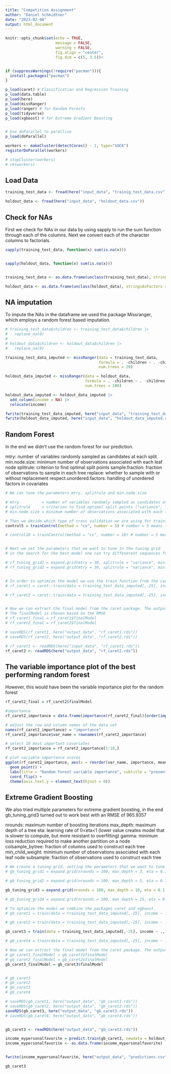 ```yaml
---
title: "Competition Assignment"
author: "Daniel Schmidtner"
date: "2023-02-08"
output: html_document
---
```


```r
knitr::opts_chunk$set(echo = TRUE,
                      message = FALSE, 
                      warning = FALSE,
                      fig.align = "center",
                      fig.dim = c(5, 3.5))<


if (suppressWarnings(!require("pacman"))){
  install.packages("pacman")
} 

p_load(caret) # Classification and Regression Training
p_load(data.table)
p_load(here)
p_load(missRanger)
p_load(ranger) # for Random Forests
p_load(tidyverse)
p_load(xgboost) # for Extreme Gradient Boosting


# Use doParallel to parallise
p_load(doParallel)

workers <- makeCluster(detectCores() - 1, type="SOCK")
registerDoParallel(workers)

# stopCluster(workers)
# rm(workers)
```

## Load Data

```r

training_test_data <- fread(here("input_data", "trainig_test_data.csv"))

holdout_data <- fread(here("input_data", "holdout_data.csv"))

```

## Check for NAs

First we check for NAs in our data by using sapply to run the sum function through each of the columns. Next we convert each of the character columns to factorials.

```r

sapply(training_test_data, function(x) sum(is.na(x)))


sapply(holdout_data, function(x) sum(is.na(x)))


training_test_data <- as.data.frame(unclass(training_test_data), stringsAsFactors = TRUE) # Convert all character columns to factor

holdout_data <- as.data.frame(unclass(holdout_data), stringsAsFactors = TRUE) # Convert all character columns to factor

```

## NA imputation

To impute the NAs in the dataframe we used the package Missranger, which employs a random forest based imputation.

```r

# training_test_data$children <- training_test_data$children |>
#   replace_na(0)
# 
# holdout_data$children <- holdout_data$children |>
#   replace_na(0)

training_test_data_imputed <- missRanger(data = training_test_data,
                                         formula = . -children ~ . -children,
                                         num.trees = 20)

holdout_data_imputed <- missRanger(data = holdout_data,
                                   formula = . -children ~ . -children,
                                   num.trees = 100)

holdout_data_imputed <- holdout_data_imputed |>
  add_column(income = NA) |>
  relocate(income)

fwrite(training_test_data_imputed, here("input_data", "training_test_data_imputed.csv"))
fwrite(holdout_data_imputed, here("input_data", "holdout_data_imputed.csv"))

```

## Random Forest

In the end we didn't use the random forest for our prediction.

mtry: number of variables randomly sampled as candidates at each split
min.node.size: minimum number of observations associated with each leaf node
splitrule: criterion to find optimal split points
sample.fraction: fraction of observations to sample in each tree
replace: whether to sample with or without replacement
respect.unordered.factors: handling of unordered factors in covariates

```r

# We can tune the parameters mtry, splitrule and min.node.size

# mtry          = number of variables randomly sampled as candidates at each split
# splitrule     = criterion to find optimal split points ("variance", "gini", "information gain")
# min.node.size = minimum number of observations associated with each leaf node

# Then we decide which type of cross validation we are using for training
control5 = trainControl(method = "cv", number = 5) # number = 5 means that we use a fivefold cross-validation, the higher the number, the more precise, but it will also take longer

# control10 = trainControl(method = "cv", number = 10) # number = 5 means that we use a fivefold cross-validation, the higher the number, the more precise, but it will also take longer


# Next we set the parameters that we want to tune in the tuning grid
# in the search for the best model one can try diffenerent sequences for mtry which are the randomly selected predictors

# rf_tuning_grid1 = expand.grid(mtry = 30, splitrule = "variance", min.node.size = 300)
# rf_tuning_grid2 = expand.grid(mtry = 30, splitrule = "variance", min.node.size = 200)


# In order to optimize the model we use the train function from the caret package and train them on the different grids
# rf_caret1 = caret::train(data = training_test_data_imputed[,-25], income ~ ., method = "ranger", trControl = control5, tuneGrid = rf_tuning_grid1, importance = "impurity")

# rf_caret2 = caret::train(data = training_test_data_imputed[,-25], income ~ ., method = "ranger", trControl = control5, tuneGrid = rf_tuning_grid2, importance = "impurity")


# Now we can extract the final model from the caret package. The output is again a ranger object.
# The finalModel is chosen based on the RMSE
# rf_caret1_final = rf_caret1$finalModel
# rf_caret2_final = rf_caret2$finalModel

# saveRDS(rf_caret1, here("output_data", "rf_caret1.rds"))
# saveRDS(rf_caret2, here("output_data", "rf_caret2.rds"))

# rf_caret1 <- readRDS(here("input_data", "rf_caret1.rds"))
rf_caret2 <- readRDS(here("output_data", "rf_caret2.rds"))

```
## The variable importance plot of the best performing random forest

However, this would have been the variable importance plot for the random forest

```r

rf_caret2_final = rf_caret2$finalModel

#importance
rf_caret2_importance = data.frame(importance(rf_caret2_final)[order(importance(rf_caret2_final), decreasing=TRUE)])

# adjust the row and column names of the data set
names(rf_caret2_importance) = "importance"
rf_caret2_importance$var_name = rownames(rf_caret2_importance)

# select 10 most important covariates
rf_caret2_importance = rf_caret2_importance[1:10,]

# plot variable importance scores
ggplot(rf_caret2_importance, aes(x = reorder(var_name, importance, mean), y = importance)) +
  geom_point() +
  labs(title = "Random Forest variable importance", subtitle = "presented as the mean decrease in the sum of squared \nresiduals when a variable is included in a tree split", x = "", y = "Mean decrease in sum of squared residuals") +
  coord_flip() +
  theme(axis.text.y = element_text(hjust = 0))
```




## Extreme Gradient Boosting

We also tried multiple parameters for extreme gradient boosting, in the end gb_tuning_grid3 turned out to work best with an RMSE of 965.9357

nrounds: maximum number of boosting iterations
max_depth: maximum depth of a tree
eta: learning rate of 0<eta<1 (lower value creates model that is slower to compute, but more resistant to overfitting)
gamma: minimum loss reduction required to make another partition on a node
colsample_bytree: fraction of columns used to construct each tree
min_child_weight: minimum number of observations associated with each leaf node
subsample: fraction of observations used to construct each tree

```r

# We create a tuning grid, setting the parameters that we want to tune and the corresponding values that should be tried out.
# gb_tuning_grid1 = expand.grid(nrounds = 100, max_depth = 3, eta = 0.1, gamma = 0.01, colsample_bytree = 1, min_child_weight = 1, subsample = 1)

# gb_tuning_grid2 = expand.grid(nrounds = 100, max_depth = 5, eta = 0.1, gamma = 0.01, colsample_bytree = 1, min_child_weight = 1, subsample = 1)

gb_tuning_grid3 = expand.grid(nrounds = 100, max_depth = 10, eta = 0.1, gamma = 0.01, colsample_bytree = 1, min_child_weight = 1, subsample = 1)

# gb_tuning_grid4 = expand.grid(nrounds = 100, max_depth = 15, eta = 0.1, gamma = 0.01, colsample_bytree = 1, min_child_weight = 1, subsample = 1)

# To optimize the model we combine the packages caret and xgboost.
# gb_caret1 = train(data = training_test_data_imputed[,-25], income ~ ., method = "xgbTree", trControl = control5, tuneGrid = gb_tuning_grid1, verbosity = 0) # if you don't use verbosity there will be a warning

# gb_caret2 = train(data = training_test_data_imputed[,-25], income ~ ., method = "xgbTree", trControl = control5, tuneGrid = gb_tuning_grid2, verbosity = 0) # if you don't use verbosity there will be a warning

gb_caret3 = train(data = training_test_data_imputed[,-25], income ~ ., method = "xgbTree", trControl = control5, tuneGrid = gb_tuning_grid3, verbosity = 0) # if you don't use verbosity there will be a warning

# gb_caret4 = train(data = training_test_data_imputed[,-25], income ~ ., method = "xgbTree", trControl = control5, tuneGrid = gb_tuning_grid4, verbosity = 0) # if you don't use verbosity there will be a warning

# Now we can extract the final model from the caret package. The output is an xbg.Booster object.
# gb_caret1_finalModel = gb_caret1$finalModel
# gb_caret2_finalModel = gb_caret2$finalModel
gb_caret3_finalModel = gb_caret3$finalModel


# gb_caret1
# gb_caret2
# gb_caret3
# gb_caret4

# saveRDS(gb_caret1, here("output_data", "gb_caret1.rds"))
# saveRDS(gb_caret2, here("output_data", "gb_caret2.rds"))
saveRDS(gb_caret3, here("output_data", "gb_caret3.rds"))
# saveRDS(gb_caret4, here("output_data", "gb_caret4.rds"))


gb_caret3 <- readRDS(here("output_data", "gb_caret3.rds"))

income_mypersonalfavorite = predict.train(gb_caret3, newdata = holdout_data_imputed)
income_mypersonalfavorite <- as.data.frame(income_mypersonalfavorite)


fwrite(income_mypersonalfavorite, here("output_data", "predictions.csv"))

gb_caret3
```
